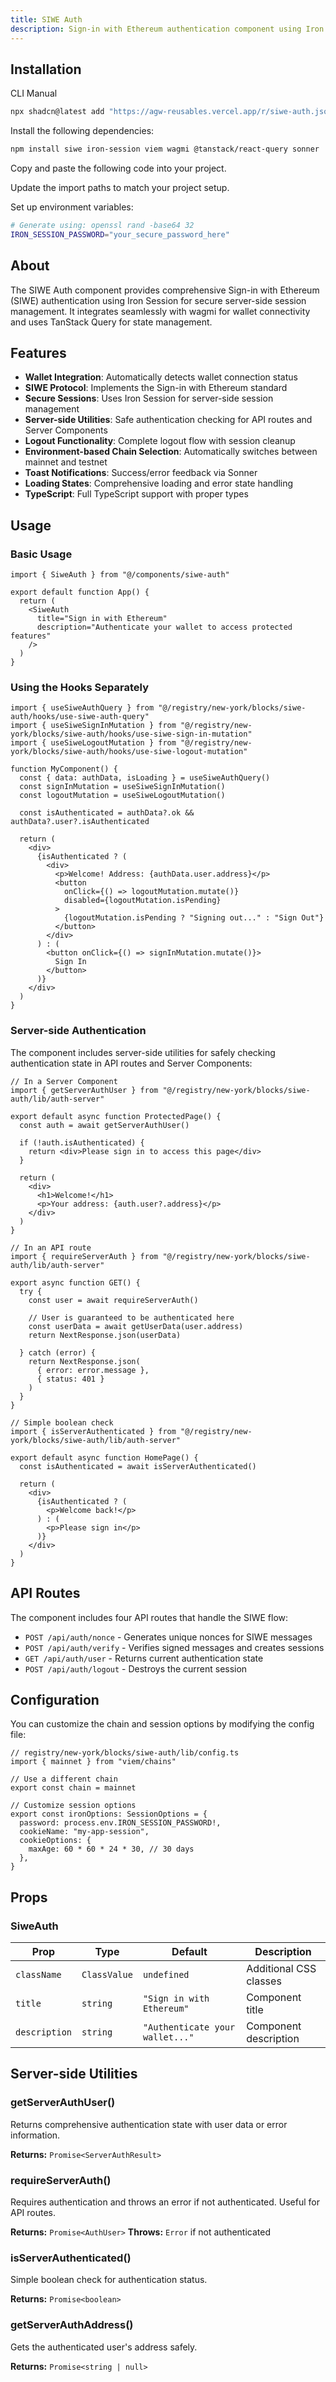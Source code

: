 ```yaml
---
title: SIWE Auth
description: Sign-in with Ethereum authentication component using Iron Session for secure wallet-based authentication.
---
```


<ComponentPreview name="siwe-auth" />

## Installation

<CodeTabs>

<TabsList>
  <TabsTrigger value="cli">CLI</TabsTrigger>
  <TabsTrigger value="manual">Manual</TabsTrigger>
</TabsList>
<TabsContent value="cli">

```bash
npx shadcn@latest add "https://agw-reusables.vercel.app/r/siwe-auth.json"
```

</TabsContent>

<TabsContent value="manual">

<Steps>

<Step>Install the following dependencies:</Step>

```bash
npm install siwe iron-session viem wagmi @tanstack/react-query sonner
```

<Step>Copy and paste the following code into your project.</Step>

<ComponentSource name="siwe-auth" />

<Step>Update the import paths to match your project setup.</Step>

<Step>Set up environment variables:</Step>

```bash
# Generate using: openssl rand -base64 32
IRON_SESSION_PASSWORD="your_secure_password_here"
```

</Steps>

</TabsContent>

</CodeTabs>

## About

The SIWE Auth component provides comprehensive Sign-in with Ethereum (SIWE) authentication using Iron Session for secure server-side session management. It integrates seamlessly with wagmi for wallet connectivity and uses TanStack Query for state management.

## Features

- **Wallet Integration**: Automatically detects wallet connection status
- **SIWE Protocol**: Implements the Sign-in with Ethereum standard
- **Secure Sessions**: Uses Iron Session for server-side session management  
- **Server-side Utilities**: Safe authentication checking for API routes and Server Components
- **Logout Functionality**: Complete logout flow with session cleanup
- **Environment-based Chain Selection**: Automatically switches between mainnet and testnet
- **Toast Notifications**: Success/error feedback via Sonner
- **Loading States**: Comprehensive loading and error state handling
- **TypeScript**: Full TypeScript support with proper types

## Usage

### Basic Usage

```tsx
import { SiweAuth } from "@/components/siwe-auth"

export default function App() {
  return (
    <SiweAuth 
      title="Sign in with Ethereum"
      description="Authenticate your wallet to access protected features"
    />
  )
}
```

### Using the Hooks Separately

```tsx
import { useSiweAuthQuery } from "@/registry/new-york/blocks/siwe-auth/hooks/use-siwe-auth-query"
import { useSiweSignInMutation } from "@/registry/new-york/blocks/siwe-auth/hooks/use-siwe-sign-in-mutation"
import { useSiweLogoutMutation } from "@/registry/new-york/blocks/siwe-auth/hooks/use-siwe-logout-mutation"

function MyComponent() {
  const { data: authData, isLoading } = useSiweAuthQuery()
  const signInMutation = useSiweSignInMutation()
  const logoutMutation = useSiweLogoutMutation()

  const isAuthenticated = authData?.ok && authData?.user?.isAuthenticated

  return (
    <div>
      {isAuthenticated ? (
        <div>
          <p>Welcome! Address: {authData.user.address}</p>
          <button 
            onClick={() => logoutMutation.mutate()}
            disabled={logoutMutation.isPending}
          >
            {logoutMutation.isPending ? "Signing out..." : "Sign Out"}
          </button>
        </div>
      ) : (
        <button onClick={() => signInMutation.mutate()}>
          Sign In
        </button>
      )}
    </div>
  )
}
```

### Server-side Authentication

The component includes server-side utilities for safely checking authentication state in API routes and Server Components:

```tsx
// In a Server Component
import { getServerAuthUser } from "@/registry/new-york/blocks/siwe-auth/lib/auth-server"

export default async function ProtectedPage() {
  const auth = await getServerAuthUser()
  
  if (!auth.isAuthenticated) {
    return <div>Please sign in to access this page</div>
  }
  
  return (
    <div>
      <h1>Welcome!</h1>
      <p>Your address: {auth.user?.address}</p>
    </div>
  )
}
```

```tsx
// In an API route
import { requireServerAuth } from "@/registry/new-york/blocks/siwe-auth/lib/auth-server"

export async function GET() {
  try {
    const user = await requireServerAuth()
    
    // User is guaranteed to be authenticated here
    const userData = await getUserData(user.address)
    return NextResponse.json(userData)
    
  } catch (error) {
    return NextResponse.json(
      { error: error.message }, 
      { status: 401 }
    )
  }
}
```

```tsx
// Simple boolean check
import { isServerAuthenticated } from "@/registry/new-york/blocks/siwe-auth/lib/auth-server"

export default async function HomePage() {
  const isAuthenticated = await isServerAuthenticated()
  
  return (
    <div>
      {isAuthenticated ? (
        <p>Welcome back!</p>
      ) : (
        <p>Please sign in</p>
      )}
    </div>
  )
}
```

## API Routes

The component includes four API routes that handle the SIWE flow:

- `POST /api/auth/nonce` - Generates unique nonces for SIWE messages
- `POST /api/auth/verify` - Verifies signed messages and creates sessions
- `GET /api/auth/user` - Returns current authentication state
- `POST /api/auth/logout` - Destroys the current session

## Configuration

You can customize the chain and session options by modifying the config file:

```tsx
// registry/new-york/blocks/siwe-auth/lib/config.ts
import { mainnet } from "viem/chains"

// Use a different chain
export const chain = mainnet

// Customize session options
export const ironOptions: SessionOptions = {
  password: process.env.IRON_SESSION_PASSWORD!,
  cookieName: "my-app-session",
  cookieOptions: {
    maxAge: 60 * 60 * 24 * 30, // 30 days
  },
}
```

## Props

### SiweAuth

| Prop | Type | Default | Description |
| --- | --- | --- | --- |
| `className` | `ClassValue` | `undefined` | Additional CSS classes |
| `title` | `string` | `"Sign in with Ethereum"` | Component title |
| `description` | `string` | `"Authenticate your wallet..."` | Component description |

## Server-side Utilities

### getServerAuthUser()

Returns comprehensive authentication state with user data or error information.

**Returns:** `Promise<ServerAuthResult>`

### requireServerAuth()

Requires authentication and throws an error if not authenticated. Useful for API routes.

**Returns:** `Promise<AuthUser>`
**Throws:** `Error` if not authenticated

### isServerAuthenticated()

Simple boolean check for authentication status.

**Returns:** `Promise<boolean>`

### getServerAuthAddress()

Gets the authenticated user's address safely.

**Returns:** `Promise<string | null>`